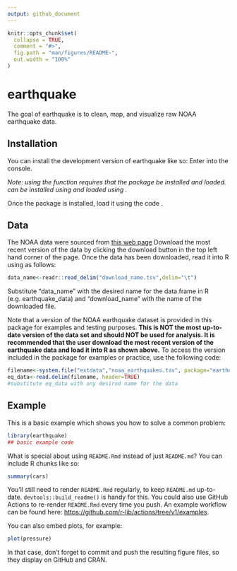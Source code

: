 ```yaml
---
output: github_document
---
```


<!-- README.md is generated from README.Rmd. Please edit that file -->

```r
knitr::opts_chunk$set(
  collapse = TRUE,
  comment = "#>",
  fig.path = "man/figures/README-",
  out.width = "100%"
)
```

# earthquake

<!-- badges: start -->
<!-- badges: end -->

The goal of earthquake is to clean, map, and visualize raw NOAA earthquake data. 

## Installation

You can install the development version of earthquake like so: Enter \code{install_github("haliyan/earthquake")} into the console. 

*Note: using the \code{install_github()} function requires that the \code{devtools} package be installed and loaded. \code{devtools} can be
installed using \code{install_packages("devtools")} and loaded using 
\code{library(devtools)}.* 

Once the \code{earthquake} package is installed, load it using the code
\code{library(earthquake)}. 

## Data 
The NOAA data were sourced from [this web page](www.ngdc.noaa.gov/hazel/view/hazards/earthquake/event-data) 
Download the most recent version of the data by clicking the download button in the top left hand corner of the page. 
Once the data has been downloaded, read it into R using \code{readr::read_delim()} as follows: 

```r
data_name<-readr::read_delim("download_name.tsv",delim="\t")
```

Substitute "data_name" with the desired name for the data.frame in R (e.g. earthquake_data) and "download_name" with the name of the downloaded file. 

Note that a version of the NOAA earthquake dataset is provided in this package for examples and testing purposes. 
**This is NOT the most up-to-date version of the data set and should NOT be used for analysis. It is recommended that the user download the most recent version of the earthquake data and load it into R as shown above.** 
To access the version included in the package for examples or practice, use the following code: 

```r
filename<-system.file("extdata","noaa_earthquakes.tsv", package="earthquake")
eq_data<-read.delim(filename, header=TRUE)
#substitute eq_data with any desired name for the data 
```


## Example

This is a basic example which shows you how to solve a common problem:

```r
library(earthquake)
## basic example code
```

What is special about using `README.Rmd` instead of just `README.md`? You can include R chunks like so:

```r
summary(cars)
```

You'll still need to render `README.Rmd` regularly, to keep `README.md` up-to-date. `devtools::build_readme()` is handy for this. You could also use GitHub Actions to re-render `README.Rmd` every time you push. An example workflow can be found here: <https://github.com/r-lib/actions/tree/v1/examples>.

You can also embed plots, for example:

```r
plot(pressure)
```

In that case, don't forget to commit and push the resulting figure files, so they display on GitHub and CRAN.
